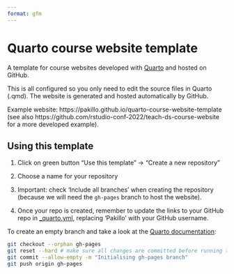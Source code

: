 ```yaml
---
format: gfm
---
```


# Quarto course website template

A template for course websites developed with [Quarto](https://quarto.org) and hosted on GitHub.

This is all configured so you only need to edit the source files in Quarto (.qmd). The website is generated and hosted automatically by GitHub.

Example website: https://pakillo.github.io/quarto-course-website-template (see also https://github.com/rstudio-conf-2022/teach-ds-course-website for a more developed example).


## Using this template

1. Click on green button "Use this template" -> "Create a new repository"

2. Choose a name for your repository

3. Important: check 'Include all branches' when creating the repository (because we will need the `gh-pages` branch to host the website).

4. Once your repo is created, remember to update the links to your GitHub repo in [_quarto.yml](_quarto.yml), replacing 'Pakillo' with your GitHub username.

To create an empty branch and take a look at the [Quarto documentation](https://quarto.org/docs/publishing/github-pages.html):

```bash
git checkout --orphan gh-pages
git reset --hard # make sure all changes are committed before running this!
git commit --allow-empty -m "Initialising gh-pages branch"
git push origin gh-pages
```

